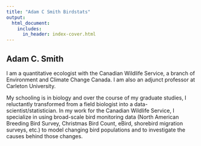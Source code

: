 ```yaml
---
title: "Adam C Smith Birdstats"
output:
  html_document:
    includes:
      in_header: index-cover.html
---
```



## Adam C. Smith

I am a quantitative ecologist with the Canadian Wildlife Service, a branch of Environment and Climate Change Canada. I am also an adjunct professor at Carleton University. 

My schooling is in biology and over the course of my graduate studies, I reluctantly transformed from a field biologist into a data-scientist/statistician. In my work for the Canadian Wildlife Service, I specialize in using broad-scale bird monitoring data (North American Breeding Bird Survey, Christmas Bird Count, eBird, shorebird migration surveys, etc.) to model changing bird populations and to investigate the causes behind those changes.

